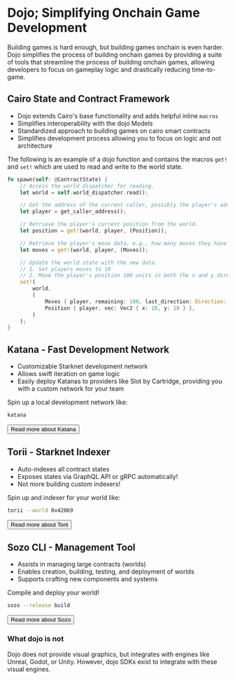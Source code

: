 

# Dojo; Simplifying Onchain Game Development

Building games is hard enough, but building games onchain is even harder. Dojo simplifies the process of building onchain games by providing a suite of tools that streamline the process of building onchain games, allowing developers to focus on gameplay logic and drastically reducing time-to-game.

## Cairo State and Contract Framework

- Dojo extends Cairo's base functionality and adds helpful inline `macros`
- Simplifies interoperability with the dojo Models
- Standardized approach to building games on cairo smart contracts
- Simplifies development process allowing you to focus on logic and not architecture


The following is an example of a dojo function and contains the macros `get!` and `set!` which are used to read and write to the world state.

```rust
fn spawn(self: @ContractState) {
    // Access the world dispatcher for reading.
    let world = self.world_dispatcher.read();

    // Get the address of the current caller, possibly the player's address.
    let player = get_caller_address();

    // Retrieve the player's current position from the world.
    let position = get!(world, player, (Position));

    // Retrieve the player's move data, e.g., how many moves they have left.
    let moves = get!(world, player, (Moves));

    // Update the world state with the new data.
    // 1. Set players moves to 10
    // 2. Move the player's position 100 units in both the x and y direction.
    set!(
        world,
        (
            Moves { player, remaining: 100, last_direction: Direction::None },
            Position { player, vec: Vec2 { x: 10, y: 10 } },
        )
    );
}

```

## Katana - Fast Development Network

- Customizable Starknet development network
- Allows swift iteration on game logic
- Easily deploy Katanas to providers like Slot by Cartridge, providing you with a custom network for your team

Spin up a local development network like:

```bash
katana
```

<Button href="/toolchain/katana/overview">Read more about Katana</Button>

## Torii - Starknet Indexer

- Auto-indexes all contract states
- Exposes states via GraphQL API or gRPC automatically!
- Not more building custom indexers!

Spin up and indexer for your world like:

```bash
torii --world 0x42069
```

<Button href="/toolchain/torii/overview">Read more about Torii</Button>

## Sozo CLI - Management Tool

- Assists in managing large contracts (worlds)
- Enables creation, building, testing, and deployment of worlds
- Supports crafting new components and systems

Compile and deploy your world!

```bash
sozo --release build
```

<Button href="/toolchain/sozo/overview">Read more about Sozo</Button>


### What dojo is not

Dojo does not provide visual graphics, but integrates with engines like Unreal, Godot, or Unity. However, dojo SDKs exist to integrate with these visual engines.

